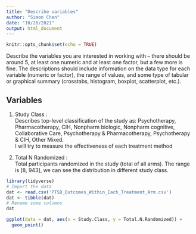 ```yaml
---
title: "Describe variables"
author: "Simon Chen"
date: "10/26/2021"
output: html_document
---
```


```r
knitr::opts_chunk$set(echo = TRUE)
```

Describe the variables you are interested in 
working with – there should be around 5, at least one numeric and at least one 
factor, but a few more is fine. The descriptions should include information on the 
data type for each variable (numeric or factor), the range of values, and some type 
of tabular or graphical summary (crosstabs, histogram, boxplot, scatterplot, etc.). 

## Variables

1. Study Class <Text>:<br>
Describes top-level classification of the study as: Psychotherapy, Pharmacotherapy, CIH, Nonpharm biologic, Nonpharm cognitive, Collaborative Care, Psychotherapy & Pharmacotherapy, Psychotherapy & CIH, Other Mixed.<br>
I will try to measure the effectiveness of each treatment method

2. Total N Randomized <Number>:<br>
Total participants randomized in the study (total of all arms).
The range is [8, 943], we can see the distribution in different study class.

```r
library(tidyverse)
# Import the data
dat <- read.csv('PTSD_Outcomes_Within_Each_Treatment_Arm.csv')
dat <- tibble(dat)
# Rename some columns
dat

ggplot(data = dat, aes(x = Study.Class, y = Total.N.Randomized)) + 
  geom_point()
```